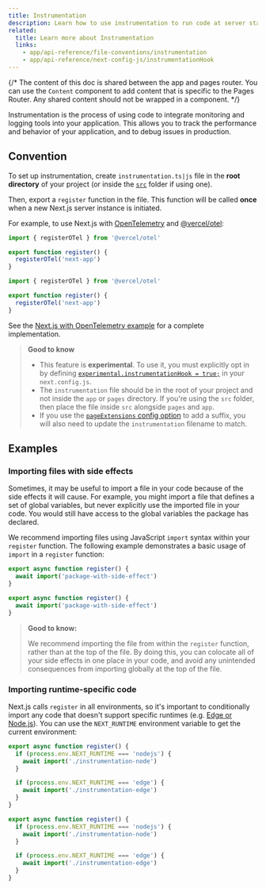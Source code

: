 ```yaml
---
title: Instrumentation
description: Learn how to use instrumentation to run code at server startup in your Next.js app
related:
  title: Learn more about Instrumentation
  links:
    - app/api-reference/file-conventions/instrumentation
    - app/api-reference/next-config-js/instrumentationHook
---
```


{/* The content of this doc is shared between the app and pages router. You can use the `Content` component to add content that is specific to the Pages Router. Any shared content should not be wrapped in a component. */}

Instrumentation is the process of using code to integrate monitoring and logging tools into your application. This allows you to track the performance and behavior of your application, and to debug issues in production.

## Convention

To set up instrumentation, create `instrumentation.ts|js` file in the **root directory** of your project (or inside the [`src`](/docs/app/building-your-application/configuring/src-directory) folder if using one).

Then, export a `register` function in the file. This function will be called **once** when a new Next.js server instance is initiated.

For example, to use Next.js with [OpenTelemetry](https://opentelemetry.io/) and [@vercel/otel](https://vercel.com/docs/observability/otel-overview):

```ts filename="instrumentation.ts" switcher
import { registerOTel } from '@vercel/otel'

export function register() {
  registerOTel('next-app')
}
```

```js filename="instrumentation.js" switcher
import { registerOTel } from '@vercel/otel'

export function register() {
  registerOTel('next-app')
}
```

See the [Next.js with OpenTelemetry example](https://github.com/vercel/next.js/tree/canary/examples/with-opentelemetry) for a complete implementation.

> **Good to know**
>
> - This feature is **experimental**. To use it, you must explicitly opt in by defining [`experimental.instrumentationHook = true;`](/docs/app/api-reference/next-config-js/instrumentationHook) in your `next.config.js`.
> - The `instrumentation` file should be in the root of your project and not inside the `app` or `pages` directory. If you're using the `src` folder, then place the file inside `src` alongside `pages` and `app`.
> - If you use the [`pageExtensions` config option](/docs/app/api-reference/next-config-js/pageExtensions) to add a suffix, you will also need to update the `instrumentation` filename to match.

## Examples

### Importing files with side effects

Sometimes, it may be useful to import a file in your code because of the side effects it will cause. For example, you might import a file that defines a set of global variables, but never explicitly use the imported file in your code. You would still have access to the global variables the package has declared.

We recommend importing files using JavaScript `import` syntax within your `register` function. The following example demonstrates a basic usage of `import` in a `register` function:

```ts filename="instrumentation.ts" switcher
export async function register() {
  await import('package-with-side-effect')
}
```

```js filename="instrumentation.js" switcher
export async function register() {
  await import('package-with-side-effect')
}
```

> **Good to know:**
>
> We recommend importing the file from within the `register` function, rather than at the top of the file. By doing this, you can colocate all of your side effects in one place in your code, and avoid any unintended consequences from importing globally at the top of the file.

### Importing runtime-specific code

Next.js calls `register` in all environments, so it's important to conditionally import any code that doesn't support specific runtimes (e.g. [Edge or Node.js](/docs/app/building-your-application/rendering/edge-and-nodejs-runtimes)). You can use the `NEXT_RUNTIME` environment variable to get the current environment:

```ts filename="instrumentation.ts" switcher
export async function register() {
  if (process.env.NEXT_RUNTIME === 'nodejs') {
    await import('./instrumentation-node')
  }

  if (process.env.NEXT_RUNTIME === 'edge') {
    await import('./instrumentation-edge')
  }
}
```

```js filename="instrumentation.js" switcher
export async function register() {
  if (process.env.NEXT_RUNTIME === 'nodejs') {
    await import('./instrumentation-node')
  }

  if (process.env.NEXT_RUNTIME === 'edge') {
    await import('./instrumentation-edge')
  }
}
```
